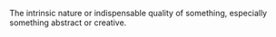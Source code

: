 The intrinsic nature or indispensable quality of something, especially something abstract or creative.
